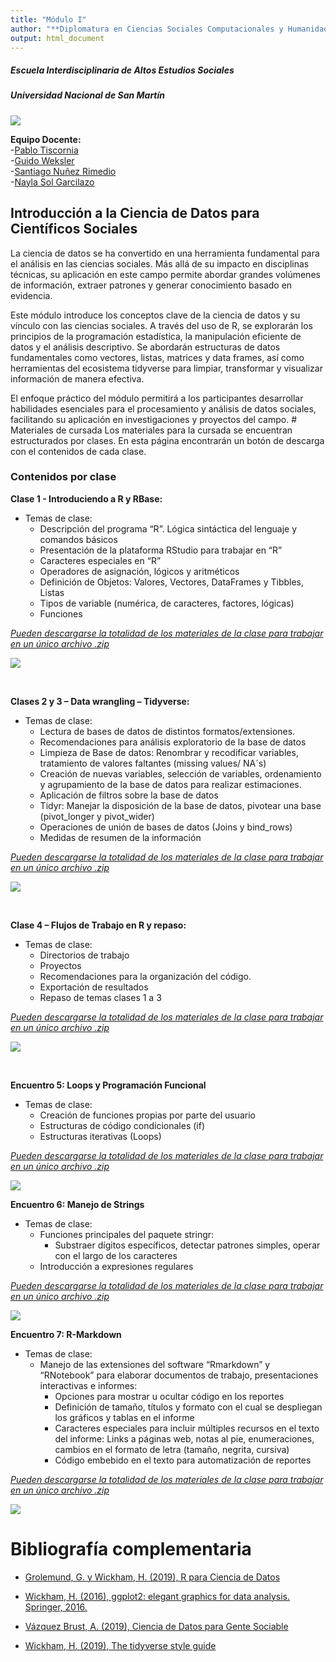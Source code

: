 ```yaml
---
title: "Módulo I"
author: "**Diplomatura en Ciencias Sociales Computacionales y Humanidades Digitales**"
output: html_document
---
```

##### Escuela Interdisciplinaria de Altos Estudios Sociales
##### Universidad Nacional de San Martín
![](img/logo-factor-data-solo.jpg)

**Equipo Docente:**   
-[Pablo Tiscornia](https://pablotis.github.io/intro_r/about.html)  
-[Guido Weksler](https://ar.linkedin.com/in/guido-weksler-962677bb)    
-[Santiago Nuñez Rimedio](https://ar.linkedin.com/in/santiago-nu%C3%B1ez-rimedio-902ba474)   
-[Nayla Sol Garcilazo](www.linkedin.com/in/nayla-sol-garcilazo)

## **Introducción a la Ciencia de Datos para Científicos Sociales**  

La ciencia de datos se ha convertido en una herramienta fundamental para el análisis en las ciencias sociales. Más allá de su impacto en disciplinas técnicas, su aplicación en este campo permite abordar grandes volúmenes de información, extraer patrones y generar conocimiento basado en evidencia.

Este módulo introduce los conceptos clave de la ciencia de datos y su vínculo con las ciencias sociales. A través del uso de R, se explorarán los principios de la programación estadística, la manipulación eficiente de datos y el análisis descriptivo. Se abordarán estructuras de datos fundamentales como vectores, listas, matrices y data frames, así como herramientas del ecosistema tidyverse para limpiar, transformar y visualizar información de manera efectiva.

El enfoque práctico del módulo permitirá a los participantes desarrollar habilidades esenciales para el procesamiento y análisis de datos sociales, facilitando su aplicación en investigaciones y proyectos del campo.
# Materiales de cursada
Los materiales para la cursada se encuentran estructurados por clases. En esta página encontrarán un botón de descarga con el contenidos de cada clase. 


### Contenidos por clase

__Clase 1 - Introduciendo a R y RBase:__


+ Temas de clase:  
  +	Descripción del programa “R”. Lógica sintáctica del lenguaje y comandos básicos  
  +	Presentación de la plataforma RStudio para trabajar en “R”  
  +	Caracteres especiales en “R”  
  +	Operadores de asignación, lógicos y aritméticos  
  +	Definición de Objetos: Valores, Vectores, DataFrames y Tibbles, Listas  
  +	Tipos de variable (numérica, de caracteres, factores, lógicas)  
  +	Funciones  

<u> *Pueden descargarse la totalidad de los materiales de la clase para trabajar en un único archivo .zip*  </u>   

[![](img/Download.png)](Clase_1_R_base.rar)  

<br>

__Clases 2 y 3 – Data wrangling – Tidyverse:__
 
 
+ Temas de clase:  
  +	Lectura de bases de datos de distintos formatos/extensiones.  
  +	Recomendaciones para análisis exploratorio de la base de datos   
  +	Limpieza de Base de datos: Renombrar y recodificar variables, tratamiento de valores faltantes (missing values/ NA´s)  
  +	Creación de nuevas variables, selección de variables, ordenamiento y agrupamiento de la base de datos para realizar estimaciones.  
  +	Aplicación de filtros sobre la base de datos  
  +	Tidyr: Manejar la disposición de la base de datos, pivotear una base (pivot_longer y pivot_wider)  
  +	Operaciones de unión de bases de datos (Joins y bind_rows)   
  +	Medidas de resumen de la información  

<u> *Pueden descargarse la totalidad de los materiales de la clase para trabajar en un único archivo .zip*  </u>   

 [![](img/Download.png)](Clase_2y3-tidyverse.zip)  
   
<br>

__Clase 4 – Flujos de Trabajo en R y repaso:__  

+ Temas de clase:  
  + Directorios de trabajo  
  + Proyectos  
  + Recomendaciones para la organización del código.  
  +	Exportación de resultados   
  +	Repaso de temas clases 1 a 3  

<u> *Pueden descargarse la totalidad de los materiales de la clase para trabajar en un único archivo .zip*  </u>   


 [![](img/Download.png)](Clase_4_proyectos_y_flujo_de_trabajo.rar)  

<br>


__Encuentro 5: Loops y Programación Funcional__  


+ Temas de clase:  
  + Creación de funciones propias por parte del usuario   
  + Estructuras de código condicionales (if)  
  + Estructuras iterativas (Loops)  

<u> *Pueden descargarse la totalidad de los materiales de la clase para trabajar en un único archivo .zip*  </u>   

 [![](img/Download.png)](Clase_5_programacion_funcional.rar)   
 
 
__Encuentro 6: Manejo de Strings__

+ Temas de clase:  
  + Funciones principales del paquete stringr:  
    + Substraer dígitos específicos, detectar patrones simples, operar con el largo de los caracteres   
  + Introducción a expresiones regulares  


<u> *Pueden descargarse la totalidad de los materiales de la clase para trabajar en un único archivo .zip*  </u>    

 [![](img/Download.png)](Clase_6_strings_y_fechas.rar)  
 

__Encuentro 7: R-Markdown__


+ Temas de clase:  
  + Manejo de las extensiones del software “Rmarkdown” y “RNotebook” para elaborar documentos de trabajo, presentaciones interactivas e informes:  
    + Opciones para mostrar u ocultar código en los reportes  
    + Definición de tamaño, títulos y formato con el cual se despliegan los gráficos y tablas en el informe  
    + Caracteres especiales para incluir múltiples recursos en el texto del informe: Links a páginas web, notas al pie, enumeraciones, cambios en el formato de letra (tamaño, negrita, cursiva)  
    + Código embebido en el texto para automatización de reportes  

<u> *Pueden descargarse la totalidad de los materiales de la clase para trabajar en un único archivo .zip*  </u>    

[![](img/Download.png)](Clase_7_Reportes.rar)  


# Bibliografía complementaria

- [Grolemund, G. y Wickham, H. (2019), R para Ciencia de Datos](https://es.r4ds.hadley.nz)

- [Wickham, H. (2016), ggplot2: elegant graphics for data analysis. Springer, 2016. ](https://ggplot2-book.org/)

- [Vázquez Brust, A. (2019), Ciencia de Datos para Gente Sociable](https://bitsandbricks.github.io/ciencia_de_datos_gente_sociable/)

- [Wickham, H. (2019), The tidyverse style guide](https://style.tidyverse.org/)

